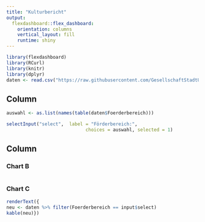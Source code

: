 ```yaml
---
title: "Kulturbericht"
output: 
  flexdashboard::flex_dashboard:
    orientation: columns
    vertical_layout: fill
    runtime: shiny
---
```


```r
library(flexdashboard)
library(RCurl)
library(knitr)
library(dplyr)
daten <- read.csv("https://raw.githubusercontent.com/GesellschaftStadtUster/kultur_foerderbeitrage/main/daten_kulturfoerderung_uster.csv")

```

Column {.sidebar}
-----------------------------------------------------------------------
```r
auswahl <- as.list(names(table(daten$Foerderbereich)))

selectInput("select",  label = "Förderbereich:", 
                             choices = auswahl, selected = 1)
```


Column 
-----------------------------------------------------------------------

### Chart B

```r

```

### Chart C

```r
renderText({
neu <- daten %>% filter(Foerderbereich == input$select)
kable(neu)})
```

